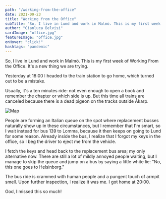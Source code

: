```yaml
---
path: "/working-from-the-office"
date: 2021-09-23
title: "Working from the Office"
subTitle: "So, I live in Lund and work in Malmö. This is my first week of WFO"
author: "Gianluca Belvisi"
cardImage: "office.jpg"
featureImage: "office.jpg"
onHover: "click!"
hashtags: "pandemic"
---
```

So, I live in Lund and work in Malmö. This is my first week of Working From the Office. It's a new thing we are trying.

Yesterday at 18:00 I headed to the train station to go home, which turned out to be a mistake.

Usually, it's a ten minutes ride: not even enough to open a book and remember the chapter or which side is up. But this time all trains are canceled because there is a dead pigeon on the tracks outside Åkarp.

![Map](map.jpg)

People are forming an Italian queue on the spot where replacement busses naturally show up in these circumstances, but I remember that I'm smart, so I wait instead for bus 139 to Lomma, because it then keeps on going to Lund for some reason. Already inside the bus, I realize that I forgot my keys in the office, so I beg the driver to eject me from the vehicle.

I fetch the keys and head back to the replacement bus area; my only alternative now. There are still a lot of mildly annoyed people waiting, but I manage to skip the queue and jump on a bus by saying a little white lie: "No, this one goes to Helsinborg."

The bus ride is crammed with human people and a pungent touch of armpit smell. Upon further inspection, I realize it was me. I got home at 20:00.

God, I missed this so much!


